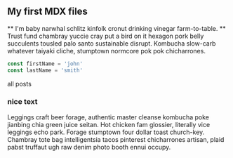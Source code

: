 
<section className="mdx-page">

## My first MDX files

** I'm baby narwhal schlitz kinfolk cronut drinking vinegar
farm-to-table. ** Trust fund chambray yuccie cray put a bird on it hexagon
pork belly succulents tousled palo santo sustainable disrupt. Kombucha
slow-carb whatever taiyaki cliche, stumptown normcore pok pok chicharrones.

<div className="code">

```js
const firstName = 'john'
const lastName = 'smith'
```

</div>
<Link to="/posts" className="btn center-btn">
all posts
</Link>

<div className="nice-text">
<h3>nice text</h3>

<FiInfo className="nice-text-icon"></FiInfo>
Leggings craft beer forage, authentic master cleanse kombucha poke jianbing chia green juice seitan. Hot chicken fam glossier, literally vice leggings echo park. Forage stumptown four dollar toast church-key. Chambray tote bag intelligentsia tacos pinterest chicharrones artisan, plaid pabst truffaut ugh raw denim photo booth ennui occupy.
</div>
</section>
